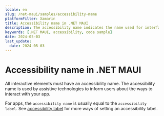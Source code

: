 ```yaml
---
locale: en
slug: /net-maui/samples/accessibility-name
platformFilter: Xamarin
title: Accessibility name in .NET MAUI
description: The accessibility name indicates the name used for interface elements by assistive technologies.
keywords: [.NET MAUI, accessibility, code sample]
date: 2024-05-03
last_update:
  date: 2024-05-03
---
```


# Accessibility name in .NET MAUI

All interactive elements must have an accessibility name. The accessibility name is used by assistive technologies to inform users about the ways to interact with your app.

For apps, the `accessibility name` is usually equal to the `accessibility label`. See [accessibility label](https://github.com/appt-org/accessibility-code-examples/blob/main/accessibility-label.md) for more ways of setting an accessibility label.

<CodeSample id="accessibility-name" locale="en" platform="net-maui"/>
